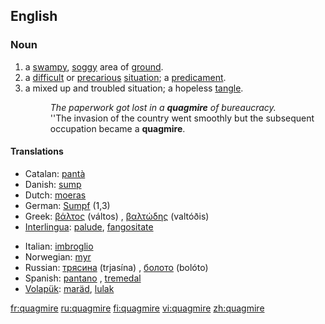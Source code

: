 ==English==

===Noun===
{{en-noun}}

#a [[swampy]], [[soggy]] area of [[ground]].
#a [[difficult]] or [[precarious]] [[situation]]; a [[predicament]].
#a mixed up and troubled situation; a hopeless [[tangle]].
#:''The paperwork got lost in a '''quagmire''' of bureaucracy.''
#:''The invasion of the country went smoothly but the subsequent occupation became a '''quagmire'''.

====Translations====
{{rfc-trans}}
{{top}}
*Catalan: [[pantà]] {{m}}
*Danish: [[sump#Danish|sump]] {{c}} 
*Dutch: [[moeras]] {{n}}
*German: [[Sumpf]] {{m}} (1,3)
*Greek: [[βάλτος]] (váltos) {{m}}, [[βαλτώδης]] (valtóðis) {{m}}
*[[Interlingua]]: [[palude]], [[fangositate]]
{{mid}}
*Italian: [[imbroglio]] {{m}}
*Norwegian: [[myr]] {{g|Norwegian}}
*Russian: [[трясина]] (trjasína) {{f}}, [[болото]] (bolóto) {{n}}
*Spanish: [[pantano]] {{m}}, [[tremedal]] {{m}}
*[[Volapük]]: [[maräd]], [[lulak]]
{{bottom}}

[[fr:quagmire]]
[[ru:quagmire]]
[[fi:quagmire]]
[[vi:quagmire]]
[[zh:quagmire]]